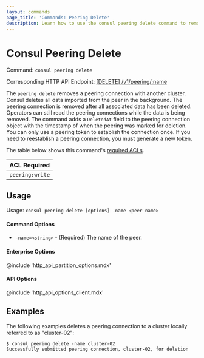 ```yaml
---
layout: commands
page_title: 'Commands: Peering Delete'
description: Learn how to use the consul peering delete command to remove a peering connection between Consul clusters.
---
```


# Consul Peering Delete

Command: `consul peering delete`

Corresponding HTTP API Endpoint: [\[DELETE\] /v1/peering/:name](/api-docs/peering#delete-a-peering-connection)

The `peering delete` removes a peering connection with another cluster.
Consul deletes all data imported from the peer in the background.
The peering connection is removed after all associated data has been deleted.
Operators can still read the peering connections while the data is being removed.
The command adds a `DeletedAt` field to the peering connection object with the timestamp of when the peering was marked for deletion.
You can only use a peering token to establish the connection once. If you need to reestablish a peering connection, you must generate a new token.

The table below shows this command's [required ACLs](/api-docs/api-structure#authentication).

| ACL Required |
| ------------ |
| `peering:write`  |

## Usage

Usage: `consul peering delete [options] -name <peer name>`

#### Command Options

- `-name=<string>` - (Required) The name of the peer.

#### Enterprise Options

@include 'http_api_partition_options.mdx'

#### API Options

@include 'http_api_options_client.mdx'

## Examples

The following examples deletes a peering connection to a cluster locally referred to as "cluster-02":

```shell-session hideClipboard
$ consul peering delete -name cluster-02
Successfully submitted peering connection, cluster-02, for deletion
```

